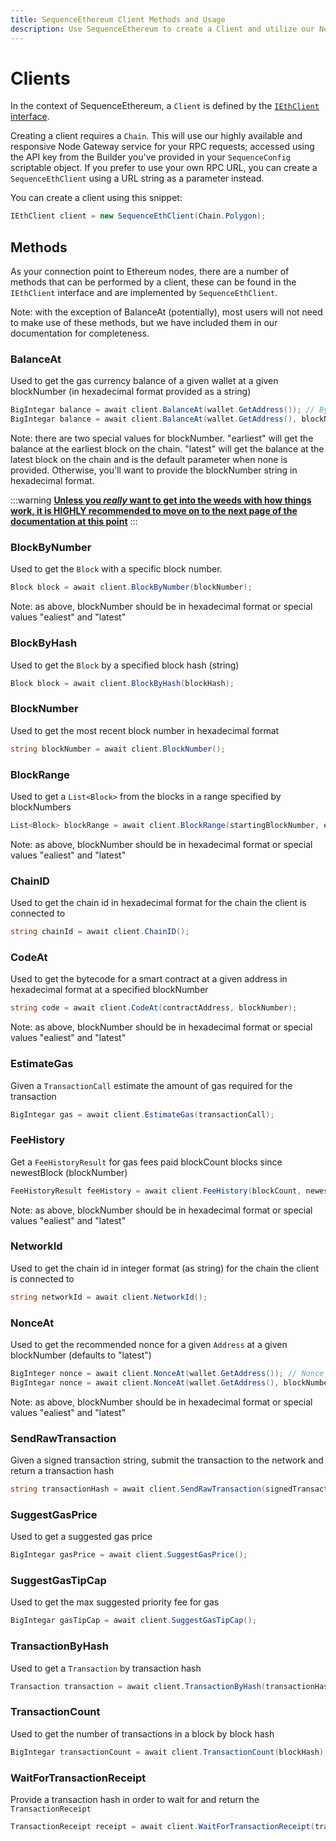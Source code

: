 ```yaml
---
title: SequenceEthereum Client Methods and Usage
description: Use SequenceEthereum to create a Client and utilize our Node Gateway service for RPC requests.
---
```


# Clients

In the context of SequenceEthereum, a `Client` is defined by the [`IEthClient` interface](https://github.com/0xsequence/sequence-unity/blob/master/Assets/SequenceSDK/Ethereum/Provider/IEthClient.cs).

Creating a client requires a `Chain`. This will use our highly available and responsive Node Gateway service for your RPC requests; accessed using the API key from the Builder you've provided in your `SequenceConfig` scriptable object. If you prefer to use your own RPC URL, you can create a `SequenceEthClient` using a URL string as a parameter instead.

You can create a client using this snippet:
```csharp
IEthClient client = new SequenceEthClient(Chain.Polygon);
```

## Methods

As your connection point to Ethereum nodes, there are a number of methods that can be performed by a client, these can be found in the `IEthClient` interface and are implemented by `SequenceEthClient`.

Note: with the exception of BalanceAt (potentially), most users will not need to make use of these methods, but we have included them in our documentation for completeness. 

### BalanceAt

Used to get the gas currency balance of a given wallet at a given blockNumber (in hexadecimal format provided as a string)
```csharp
BigIntegar balance = await client.BalanceAt(wallet.GetAddress()); // By default, if no blockNumber string is provided, check the latest block
BigIntegar balance = await client.BalanceAt(wallet.GetAddress(), blockNumber);
```
Note: there are two special values for blockNumber. "earliest" will get the balance at the earliest block on the chain. "latest" will get the balance at the latest block on the chain and is the default parameter when none is provided. Otherwise, you'll want to provide the blockNumber string in hexadecimal format.

:::warning
<b><u>Unless you <i>really</i> want to get into the weeds with how things work, it is HIGHLY recommended to move on to the next page of the documentation at this point</u></b>
:::

### BlockByNumber

Used to get the `Block` with a specific block number.
```csharp
Block block = await client.BlockByNumber(blockNumber);
```
Note: as above, blockNumber should be in hexadecimal format or special values "ealiest" and "latest"

### BlockByHash

Used to get the `Block` by a specified block hash (string)
```csharp
Block block = await client.BlockByHash(blockHash);
```

### BlockNumber

Used to get the most recent block number in hexadecimal format
```csharp
string blockNumber = await client.BlockNumber();
```

### BlockRange 

Used to get a `List<Block>` from the blocks in a range specified by blockNumbers
```csharp
List<Block> blockRange = await client.BlockRange(startingBlockNumber, endingBlockNumber);
```
Note: as above, blockNumber should be in hexadecimal format or special values "ealiest" and "latest"

### ChainID

Used to get the chain id in hexadecimal format for the chain the client is connected to 
```csharp
string chainId = await client.ChainID();
```

### CodeAt

Used to get the bytecode for a smart contract at a given address in hexadecimal format at a specified blockNumber
```csharp
string code = await client.CodeAt(contractAddress, blockNumber);
```
Note: as above, blockNumber should be in hexadecimal format or special values "ealiest" and "latest"

### EstimateGas

Given a `TransactionCall` estimate the amount of gas required for the transaction
```csharp
BigIntegar gas = await client.EstimateGas(transactionCall);
```

### FeeHistory

Get a `FeeHistoryResult` for gas fees paid blockCount blocks since newestBlock (blockNumber)
```csharp
FeeHistoryResult feeHistory = await client.FeeHistory(blockCount, newestBlock, new int[] { });
```
Note: as above, blockNumber should be in hexadecimal format or special values "ealiest" and "latest"

### NetworkId

Used to get the chain id in integer format (as string) for the chain the client is connected to 
```csharp
string networkId = await client.NetworkId();
```

### NonceAt

Used to get the recommended nonce for a given `Address` at a given blockNumber (defaults to "latest")
```csharp
BigInteger nonce = await client.NonceAt(wallet.GetAddress()); // Nonce at latest
BigIntegar nonce = await client.NonceAt(wallet.GetAddress(), blockNumber);
```
Note: as above, blockNumber should be in hexadecimal format or special values "ealiest" and "latest"

### SendRawTransaction

Given a signed transaction string, submit the transaction to the network and return a transaction hash
```csharp
string transactionHash = await client.SendRawTransaction(signedTransactionString);
```

### SuggestGasPrice

Used to get a suggested gas price
```csharp
BigIntegar gasPrice = await client.SuggestGasPrice();
```

### SuggestGasTipCap

Used to get the max suggested priority fee for gas
```csharp
BigIntegar gasTipCap = await client.SuggestGasTipCap();
```

### TransactionByHash

Used to get a `Transaction` by transaction hash
```csharp
Transaction transaction = await client.TransactionByHash(transactionHash);
```

### TransactionCount

Used to get the number of transactions in a block by block hash 
```csharp
BigIntegar transactionCount = await client.TransactionCount(blockHash);
```

### WaitForTransactionReceipt

Provide a transaction hash in order to wait for and return the `TransactionReceipt`
```csharp
TransactionReceipt receipt = await client.WaitForTransactionReceipt(transactionHash);
```